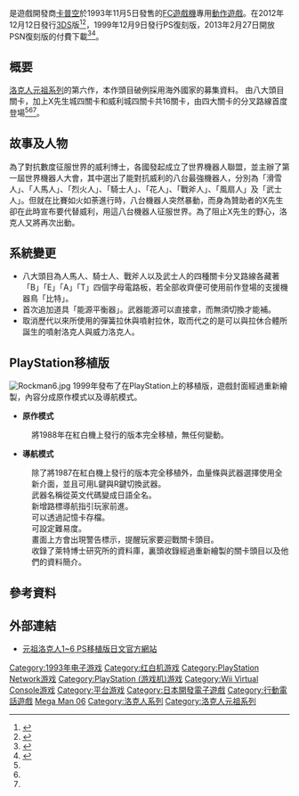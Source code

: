 {{Refimprove|time=2014-03-07T02:06:26+00:00}}
{{NoteTA
| G1=Games
}}
{{Infobox VG
| title =洛克人6 史上最大戰爭！！
| image = Rockman_6_FC_Cover_Art.jpg
| caption =日本版遊戲封面
| japanese =ロックマン6 史上最大の戦い!!
| english =Mega Man 6
| original =
| genre =[[平台动作游戏|平台动作]]
| language =
| platform =[[红白机|红白机]]、[[PlayStation|PlayStation]]、[[移动电话|移动电话]]、[[Virtual_Console|Virtual Console]]、[[Microsoft_Windows|Microsoft Windows]]
| developer =[[卡普空|卡普空]]
| publisher = {{vgrelease|JP|卡普空|NA|[[任天堂|任天堂]]}}
|released= {{Infobox VG/C|1993年10月5日|
'''FC/NES'''{{Vgrelease|JP|1993年10月5日<ref name="r20">{{cite book |isbn=978-1-897376-79-9 |date=January 6, 2010 |title=Mega Man: Official Complete Works|publisher=[[UDON|Udon Entertainment]] | pages=34–9}}</ref>|NA|1994年3月15日<ref>{{cite web | author=Nintendo staff | title=NES Games | url=http://www.nintendo.com/consumer/gameslist/manuals/nes_games.pdf | archiveurl=https://web.archive.org/web/20101221005931/http://www.nintendo.com/consumer/gameslist/manuals/nes_games.pdf | publisher=[[Nintendo|Nintendo]] | format=PDF | archivedate=2010年12月21日 | accessdate=September 24, 2011 | deadurl=yes }}</ref>}}'''PlayStation'''{{Vgrelease|JP|1999年12月9日<ref name="complete">{{cite book |isbn=978-1-897376-79-9 |date=January 6, 2010 |title=Mega Man: Official Complete Works|publisher=[[UDON|Udon Entertainment]] | pages=104–5}}</ref>}}'''手机'''{{Vgrelease|JP|2007年10月1日<ref name="mobile">{{cite web | author=''Famitsu'' staff | date=October 1, 2007 | title=主要3キャリアで『ロックマン』を配信！ カプコン10月の最新アプリ情報をお届け | trans_title=''Mega Man'' released on three major providers! Capcom's latest October release information | url=http://www.famitsu.com/k_tai/news/1210918_1350.html | work=[[Famitsu|Famitsu]] | publisher=[[Enterbrain|Enterbrain]] | language=ja | accessdate=April 22, 2010 | archive-date=2007-10-28 | archive-url=https://web.archive.org/web/20071028185431/http://www.famitsu.com/k_tai/news/1210918_1350.html | dead-url=no }}</ref>}}'''Virtual Console'''{{Vgrelease|JP|2012年12月12日|NA|2013年6月20日|EU|2013年6月11日}}'''Microsoft Windows'''{{Vgrelease|NA|August 24, 2015<ref name="Steam Listing">{{Cite web | date=December 5, 2017 | title=Steam Listing Mega Man Legacy Collection | trans-title=Steam Listing Mega Man Legacy Collection | url=http://store.steampowered.com/app/363440/Mega_Man_Legacy_Collection/ | publisher=[[Valve_Corporation|Valve]] | language=en | access-date=December 5, 2015 | archive-date=2021-11-19 | archive-url=https://web.archive.org/web/20211119005237/https://store.steampowered.com/app/363440/Mega_Man_Legacy_Collection/ | dead-url=no }}</ref>}}}}
| producer =[[藤原得郎|藤原得郎]]
| director =
| designer =
| writer =
| programmer =福島光輝、清水信仁
| composer = 竹原裕子
| artist = [[稻船敬二|稻船敬二]]、富田直哉、伊藤和史、大西敏文
| license =
| series =[[洛克人系列|洛克人系列]]
| engine =
| version =
| modes =
}}

{{vgname|洛克人6 史上最大戰爭！！|ja=ロックマン6 史上最大の戦い!!，Rockman 6|en=Mega Man 6|diff=yes}}是遊戲開發商[[卡普空|卡普空]]於1993年11月5日發售的[[FC遊戲機|FC遊戲機]]專用[[動作遊戲|動作遊戲]]。在2012年12月12日發行[[3DS|3DS]]版<ref name="Nintendo">{{cite web | url=http://www.nintendo.co.jp/3ds/eshop/vc/tbfj/ | title=ニンテンドー3DS｜ロックマン6 史上最大の戦い!!｜Nintendo - 任天堂 | publisher=Nintendo | date=2012-12-12 | accessdate=2014-03-07 | archive-date=2014-10-10 | archive-url=https://web.archive.org/web/20141010203453/http://www.nintendo.co.jp/3ds/eshop/vc/tbfj/ | dead-url=no }}</ref><ref>{{cite web | url=http://dengekionline.com/elem/000/000/571/571937/ | title=『ロックマン6 史上最大の戦い!!』がバーチャルコンソールで登場！ 同時に『ロックマン』シリーズタイトルが20％引きのキャンペーンも開始 | work=電撃オンライン | accessdate=2014-03-07 | archive-date=2020-03-04 | archive-url=https://web.archive.org/web/20200304130724/https://dengekionline.com/elem/000/000/571/571937/ | dead-url=no }}</ref>，1999年12月9日發行PS復刻版，2013年2月27日開放PSN復刻版的付費下載<ref name="PS配信">{{cite web | url=http://www.4gamer.net/games/085/G008540/20130227084/ | title=ゲームアーカイブス「ロックマン6 史上最大の戦い!!」，PS Storeで配信開始 | publisher=4Gamer.net | date=2013-02-27 | accessdate=2014-03-07 | archive-date=2020-03-04 | archive-url=https://web.archive.org/web/20200304130729/https://www.4gamer.net/games/085/G008540/20130227084/ | dead-url=no }}</ref><ref name="GA">{{cite web | url=http://game.watch.impress.co.jp/docs/news/20130227_589685.html | title=GA「ロックマン6 史上最大の戦い!!」配信開始 | work=GAME Watch | date=2013-02-27 | accessdate=2014-03-07 | archive-date=2016-03-04 | archive-url=https://web.archive.org/web/20160304121103/http://game.watch.impress.co.jp/docs/news/20130227_589685.html | dead-url=no }}</ref>。

== 概要 ==
[[洛克人元祖系列|洛克人元祖系列]]的第六作，本作頭目破例採用海外國家的募集資料。
由八大頭目關卡，加上X先生城四關卡和威利城四關卡共16關卡，由四大關卡的分叉路線首度登場<ref name="Nintendo" /><ref name="PS配信" /><ref name="GA" />。

== 故事及人物 ==
{{see also|洛克人元祖系列角色列表}}
為了對抗數度征服世界的威利博士，各國發起成立了世界機器人聯盟，並主辦了第一屆世界機器人大會，其中選出了能對抗威利的八台最強機器人，分別為「滑雪人」、「人馬人」、「烈火人」、「騎士人」、「花人」、「戰斧人」、「風扇人」及「武士人」。但就在比賽如火如荼進行時，八台機器人突然暴動，而身為贊助者的X先生卻在此時宣布要代替威利，用這八台機器人征服世界。為了阻止X先生的野心，洛克人又將再次出動。

== 系統變更 ==
* 八大頭目為人馬人、騎士人、戰斧人以及武士人的四種關卡分叉路線各藏著「B」「E」「A」「T」四個字母電路板，若全部收齊便可使用前作登場的支援機器鳥「比特」。
* 首次追加道具「能源平衡器」。武器能源可以直接拿，而無須切換才能補。
* 取消歷代以來所使用的彈簧拉休與噴射拉休，取而代之的是可以與拉休合體所誕生的噴射洛克人與威力洛克人。

==PlayStation移植版==
[[File:Rockman6.jpg|thumb]]
1999年發布了在PlayStation上的移植版，遊戲封面經過重新繪製，內容分成原作模式以及導航模式。

*'''原作模式'''
:將1988年在紅白機上發行的版本完全移植，無任何變動。

*'''導航模式'''
:除了將1987在紅白機上發行的版本完全移植外，血量條與武器選擇使用全新介面，並且可用L鍵與R鍵切換武器。
:武器名稱從英文代碼變成日語全名。
:新增路標導航指引玩家前進。
:可以透過記憶卡存檔。
:可設定難易度。
:畫面上方會出現警告標示，提醒玩家要迎戰關卡頭目。
:收錄了萊特博士研究所的資料庫，裏頭收錄經過重新繪製的關卡頭目以及他們的資料簡介。

== 參考資料 ==
{{Reflist}}

== 外部連結 ==
* [https://web.archive.org/web/20120510070720/http://www.capcom.co.jp/newproducts/consumer/psrock/ 元祖洛克人1~6 PS移植版日文官方網站]

{{洛克人}}

{{DEFAULTSORT:Rockman 6}}
[[Category:1993年电子游戏|Category:1993年电子游戏]]
[[Category:红白机游戏|Category:红白机游戏]]
[[Category:PlayStation_Network游戏|Category:PlayStation Network游戏]]
[[Category:PlayStation_(游戏机)游戏|Category:PlayStation (游戏机)游戏]]
[[Category:Wii_Virtual_Console游戏|Category:Wii Virtual Console游戏]]
[[Category:平台游戏|Category:平台游戏]]
[[Category:日本開發電子遊戲|Category:日本開發電子遊戲]]
[[Category:行動電話遊戲|Category:行動電話遊戲]]
[[Category:僅有單人模式的電子遊戲|Mega Man 06]]
[[Category:洛克人系列|Category:洛克人系列]]
[[Category:洛克人元祖系列|Category:洛克人元祖系列]]
